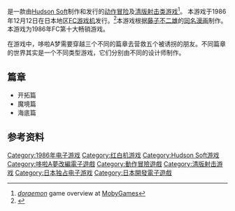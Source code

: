 {{NoteTA
|G1=Games
|G2=Doraemon
}}
{{Infobox VG
| title       = 哆啦A梦
| japanese    = ドラえもん
| english     = Doraemon
| image       = 
| caption     = 
| genre       = [[动作冒险游戏|动作冒险]][[清版射击类游戏|清版射击类游戏]]
| platforms   = [[FC游戏机|FC游戏机]]
| developer   = [[Hudson_Soft|Hudson Soft]]
| publisher   = [[Hudson_Soft|Hudson Soft]]
| director    = 
| producer    = 
| designer    = 大里幸夫<br />野泽胜广<br />[[高橋名人|高橋名人]]
| writer      = 
| programmer  = 
| composer    = {{tsl|ja|竹間淳|竹間淳}}
| artist      = 
| series      = 
| engine      = 
| modes       = [[單人電子遊戲|單人電子遊戲]]
| released    = {{vgr|JP|1986年12月12日}}
}}

{{vgname|哆啦A梦|en=Doraemon|ja=ドラえもん|aka=小叮当}}是一款由[[Hudson_Soft|Hudson Soft]]制作和发行的[[动作冒险游戏|动作冒险]]及[[清版射击类游戏|清版射击类游戏]]<ref name="mobygames">[http://www.mobygames.com/game/doraemon ''doraemon''] {{Wayback|url=http://www.mobygames.com/game/doraemon |date=20151012033609 }} game overview at [[MobyGames|MobyGames]]</ref>。 本游戏于1986年12月12日在日本地区[[FC游戏机|FC游戏机]]发行。<ref name="gamefaqs">{{cite web|url=http://www.gamefaqs.com/nes/578343-doraemon/data|title=Release information|publisher=[[GameFAQs|GameFAQs]]|date=|accessdate=2015-10-31|archive-date=2016-03-04|archive-url=https://web.archive.org/web/20160304211024/http://www.gamefaqs.com/nes/578343-doraemon/data|dead-url=no}}</ref>本游戏根据[[藤子不二雄|藤子不二雄]]的[[哆啦A夢|同名漫画]]制作。本游戏为1986年FC第十大畅销游戏。

在游戏中，哆啦A梦需要穿越三个不同的篇章去营救五个被诱拐的朋友。不同篇章的世界其实是一个不同类型游戏，它们分别由不同的设计师制作。

== 篇章 ==
* 开拓篇
* 魔境篇
* 海底篇

== 参考资料 ==
{{Reflist}}

{{哆啦A夢}}
{{action-adventure-videogame-stub}}
{{shmup-videogame-stub}}

{{DEFAULTSORT:Doraemon}}

[[Category:1986年电子游戏|Category:1986年电子游戏]]
[[Category:红白机游戏|Category:红白机游戏]]
[[Category:Hudson_Soft游戏|Category:Hudson Soft游戏]]
[[Category:哆啦A夢改編電子遊戲|Category:哆啦A夢改編電子遊戲]]
[[Category:動作冒險遊戲|Category:動作冒險遊戲]]
[[Category:清版射击游戏|Category:清版射击游戏]]
[[Category:日本独占电子游戏|Category:日本独占电子游戏]]
[[Category:日本開發電子遊戲|Category:日本開發電子遊戲]]
